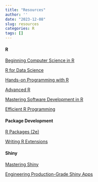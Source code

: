 ---
title: "Resources"
author: ''
date: "2023-12-08"
slug: resources
categories: R
tags: []
---

#### R

[Beginning Computer Science in R](https://homerhanumat.github.io/r-notes/)

[R for Data Science](https://r4ds.had.co.nz/)

[Hands-on Programming with R](https://rstudio-education.github.io/hopr/)

[Advanced R](https://adv-r.hadley.nz/index.html)

[Mastering Software Development in R](https://bookdown.org/rdpeng/RProgDA/)

[Efficient R Programming](https://csgillespie.github.io/efficientR/index.html)

#### Package Development

[R Packages (2e)](https://r-pkgs.org/)

[Writing R Extensions](https://cran.r-project.org/doc/manuals/R-exts.html)

#### Shiny

[Mastering Shiny](https://mastering-shiny.org/)

[Engineering Production-Grade Shiny Apps](https://engineering-shiny.org/)
